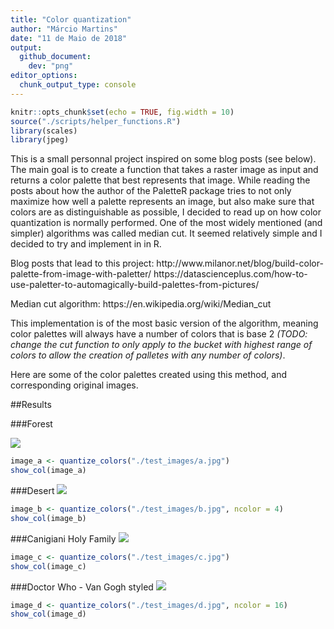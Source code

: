 ```yaml
---
title: "Color quantization"
author: "Márcio Martins"
date: "11 de Maio de 2018"
output: 
  github_document:
    dev: "png"
editor_options: 
  chunk_output_type: console
---
```


```r
knitr::opts_chunk$set(echo = TRUE, fig.width = 10)
source("./scripts/helper_functions.R")
library(scales)
library(jpeg)
```

This is a small personnal project inspired on some blog posts (see below). The main goal is to create a function that takes a raster image as input and returns a color palette that best represents that image. While reading the posts about how the author of the PaletteR package tries to not only maximize how well a palette represents an image, but also make sure that colors are as distinguishable as possible, I decided to read up on how color quantization is normally performed. One of the most widely mentioned (and simpler) algorithms was called median cut. It seemed relatively simple and I decided to try and implement in in R.


Blog posts that lead to this project:
http://www.milanor.net/blog/build-color-palette-from-image-with-paletter/
https://datascienceplus.com/how-to-use-paletter-to-automagically-build-palettes-from-pictures/

Median cut algorithm:
https://en.wikipedia.org/wiki/Median_cut

This implementation is of the most basic version of the algorithm, meaning color palettes will always have a number of colors that is base 2 *(TODO: change the cut function to only apply to the bucket with highest range of colors to allow the creation of palletes with any number of colors)*.

Here are some of the color palettes created using this method, and corresponding original images.

##Results  

###Forest  

![](test_images/a.jpg)

```r
image_a <- quantize_colors("./test_images/a.jpg")
show_col(image_a)
```

###Desert
![](test_images/b.jpg)
```r
image_b <- quantize_colors("./test_images/b.jpg", ncolor = 4)
show_col(image_b)
```

###Canigiani Holy Family
![](test_images/c.jpg)
```r
image_c <- quantize_colors("./test_images/c.jpg")
show_col(image_c)
```

###Doctor Who - Van Gogh styled
![](test_images/d.jpg)
```r
image_d <- quantize_colors("./test_images/d.jpg", ncolor = 16)
show_col(image_d)
```